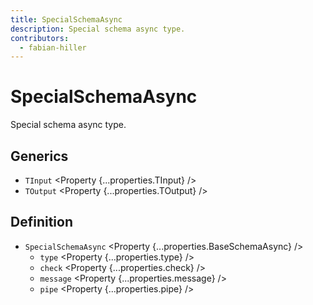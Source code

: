 ```yaml
---
title: SpecialSchemaAsync
description: Special schema async type.
contributors:
  - fabian-hiller
---
```



# SpecialSchemaAsync

Special schema async type.

## Generics

- `TInput` <Property {...properties.TInput} />
- `TOutput` <Property {...properties.TOutput} />

## Definition

- `SpecialSchemaAsync` <Property {...properties.BaseSchemaAsync} />
  - `type` <Property {...properties.type} />
  - `check` <Property {...properties.check} />
  - `message` <Property {...properties.message} />
  - `pipe` <Property {...properties.pipe} />
